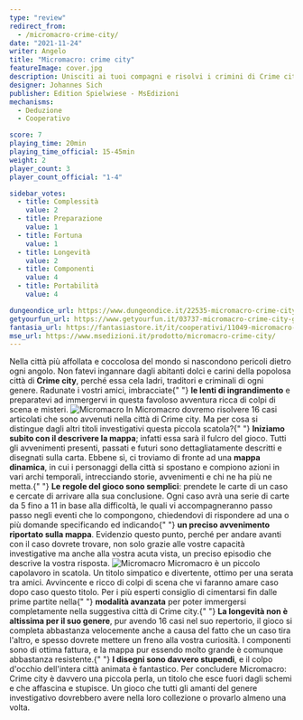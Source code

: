 ```yaml
---
type: "review"
redirect_from:
  - /micromacro-crime-city/
date: "2021-11-24"
writer: Angelo
title: "Micromacro: crime city"
featureImage: cover.jpg
description: Unisciti ai tuoi compagni e risolvi i crimini di Crime city!
designer: Johannes Sich
publisher: Edition Spielwiese - MsEdizioni
mechanisms:
  - Deduzione
  - Cooperativo

score: 7
playing_time: 20min
playing_time_official: 15-45min
weight: 2
player_count: 3
player_count_official: "1-4"

sidebar_votes:
  - title: Complessità
    value: 2
  - title: Preparazione
    value: 1
  - title: Fortuna
    value: 1
  - title: Longevità
    value: 2
  - title: Componenti
    value: 4
  - title: Portabilità
    value: 4

dungeondice_url: https://www.dungeondice.it/22535-micromacro-crime-city.html
getyourfun_url: https://www.getyourfun.it/03737-micromacro-crime-city-giochi-di-investigazione.html
fantasia_url: https://fantasiastore.it/it/cooperativi/11049-micromacro-crime-city.html
mse_url: https://www.msedizioni.it/prodotto/micromacro-crime-city/
---
```


<Setting>
  Nella città più affollata e coccolosa del mondo si nascondono pericoli dietro
  ogni angolo. Non fatevi ingannare dagli abitanti dolci e carini della popolosa
  città di <strong>Crime city</strong>, perché essa cela ladri, traditori e
  criminali di ogni genere. Radunate i vostri amici, imbracciate{" "}
  <strong>le lenti di ingrandimento</strong> e preparatevi ad immergervi in
  questa favoloso avventura ricca di colpi di scena e misteri.
</Setting>

<img src="./game1.jpg" alt="Micromacro" />

<Rules>
  In Micromacro dovremo risolvere 16 casi articolati che sono avvenuti nella
  città di Crime city. Ma per cosa si distingue dagli altri titoli investigativi
  questa piccola scatola?{" "}
  <strong>Iniziamo subito con il descrivere la mappa</strong>; infatti essa sarà
  il fulcro del gioco. Tutti gli avvenimenti presenti, passati e futuri sono
  dettagliatamente descritti e disegnati sulla carta. Ebbene sì, ci troviamo di
  fronte ad una <strong>mappa dinamica</strong>, in cui i personaggi della città
  si spostano e compiono azioni in vari archi temporali, intrecciando storie,
  avvenimenti e chi ne ha più ne metta.{" "}
  <strong>Le regole del gioco sono semplici</strong>: prendete le carte di un
  caso e cercate di arrivare alla sua conclusione. Ogni caso avrà una serie di
  carte da 5 fino a 11 in base alla difficoltà, le quali vi accompagneranno
  passo passo negli eventi che lo compongono, chiedendovi di rispondere ad una o
  più domande specificando ed indicando{" "}
  <strong>un preciso avvenimento riportato sulla mappa</strong>. Evidenzio
  questo punto, perché per andare avanti con il caso dovrete trovare, non solo
  grazie alle vostre capacità investigative ma anche alla vostra acuta vista, un
  preciso episodio che descrive la vostra risposta.
</Rules>

<img src="./game2.jpg" alt="Micromacro" />

<Feedback>
  Micromacro è un piccolo capolavoro in scatola. Un titolo simpatico e
  divertente, ottimo per una serata tra amici. Avvincente e ricco di colpi di
  scena che vi faranno amare caso dopo caso questo titolo. Per i più esperti
  consiglio di cimentarsi fin dalle prime partite nella{" "}
  <strong>modalità avanzata</strong> per poter immergersi completamente nella
  suggestiva città di Crime city.{" "}
  <strong>La longevità non è altissima per il suo genere</strong>, pur avendo 16
  casi nel suo repertorio, il gioco si completa abbastanza velocemente anche a
  causa del fatto che un caso tira l'altro, e spesso dovrete mettere un freno
  alla vostra curiosità. I componenti sono di ottima fattura, e la mappa pur
  essendo molto grande è comunque abbastanza resistente.{" "}
  <strong>I disegni sono davvero stupendi</strong>, e il colpo d'occhio
  dell'intera città animata è fantastico. Per concludere Micromacro: Crime city
  è davvero una piccola perla, un titolo che esce fuori dagli schemi e che
  affascina e stupisce. Un gioco che tutti gli amanti del genere investigativo
  dovrebbero avere nella loro collezione o provarlo almeno una volta.
</Feedback>

<Instagram id="CW7-fzyArqn" />

